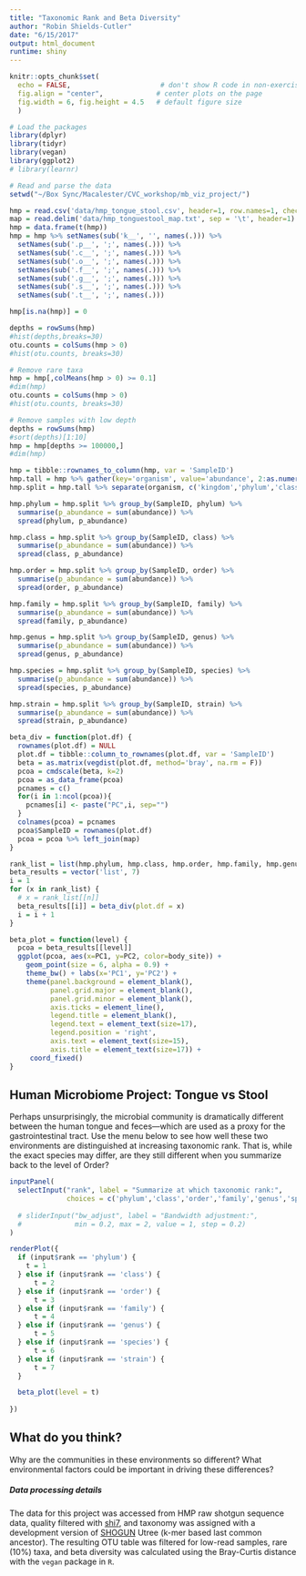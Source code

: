 ```yaml
---
title: "Taxonomic Rank and Beta Diversity"
author: "Robin Shields-Cutler"
date: "6/15/2017"
output: html_document
runtime: shiny
---
```


```r
knitr::opts_chunk$set(
  echo = FALSE,                      # don't show R code in non-exercise chunks
  fig.align = "center",             # center plots on the page
  fig.width = 6, fig.height = 4.5   # default figure size
  )

# Load the packages
library(dplyr)
library(tidyr)
library(vegan)
library(ggplot2)
# library(learnr)

# Read and parse the data
setwd("~/Box Sync/Macalester/CVC_workshop/mb_viz_project/")

hmp = read.csv('data/hmp_tongue_stool.csv', header=1, row.names=1, check.names = F, as.is = T)
map = read.delim('data/hmp_tonguestool_map.txt', sep = '\t', header=1)
hmp = data.frame(t(hmp))
hmp = hmp %>% setNames(sub('k__', '', names(.))) %>%
  setNames(sub('.p__', ';', names(.))) %>%
  setNames(sub('.c__', ';', names(.))) %>%
  setNames(sub('.o__', ';', names(.))) %>%
  setNames(sub('.f__', ';', names(.))) %>%
  setNames(sub('.g__', ';', names(.))) %>%
  setNames(sub('.s__', ';', names(.))) %>%
  setNames(sub('.t__', ';', names(.)))

hmp[is.na(hmp)] = 0

depths = rowSums(hmp)
#hist(depths,breaks=30)
otu.counts = colSums(hmp > 0)
#hist(otu.counts, breaks=30)

# Remove rare taxa
hmp = hmp[,colMeans(hmp > 0) >= 0.1]
#dim(hmp)
otu.counts = colSums(hmp > 0)
#hist(otu.counts, breaks=30)

# Remove samples with low depth
depths = rowSums(hmp)
#sort(depths)[1:10]
hmp = hmp[depths >= 100000,]
#dim(hmp)

hmp = tibble::rownames_to_column(hmp, var = 'SampleID')
hmp.tall = hmp %>% gather(key='organism', value='abundance', 2:as.numeric(ncol(hmp)))
hmp.split = hmp.tall %>% separate(organism, c('kingdom','phylum','class','order','family','genus','species','strain'), sep = ';')

hmp.phylum = hmp.split %>% group_by(SampleID, phylum) %>%
  summarise(p_abundance = sum(abundance)) %>%
  spread(phylum, p_abundance)

hmp.class = hmp.split %>% group_by(SampleID, class) %>%
  summarise(p_abundance = sum(abundance)) %>%
  spread(class, p_abundance)

hmp.order = hmp.split %>% group_by(SampleID, order) %>%
  summarise(p_abundance = sum(abundance)) %>%
  spread(order, p_abundance)

hmp.family = hmp.split %>% group_by(SampleID, family) %>%
  summarise(p_abundance = sum(abundance)) %>%
  spread(family, p_abundance)

hmp.genus = hmp.split %>% group_by(SampleID, genus) %>%
  summarise(p_abundance = sum(abundance)) %>%
  spread(genus, p_abundance)

hmp.species = hmp.split %>% group_by(SampleID, species) %>%
  summarise(p_abundance = sum(abundance)) %>%
  spread(species, p_abundance)

hmp.strain = hmp.split %>% group_by(SampleID, strain) %>%
  summarise(p_abundance = sum(abundance)) %>%
  spread(strain, p_abundance)

beta_div = function(plot.df) {
  rownames(plot.df) = NULL
  plot.df = tibble::column_to_rownames(plot.df, var = 'SampleID')
  beta = as.matrix(vegdist(plot.df, method='bray', na.rm = F))
  pcoa = cmdscale(beta, k=2)
  pcoa = as_data_frame(pcoa)
  pcnames = c()
  for(i in 1:ncol(pcoa)){
    pcnames[i] <- paste("PC",i, sep="")
  }
  colnames(pcoa) = pcnames
  pcoa$SampleID = rownames(plot.df)
  pcoa = pcoa %>% left_join(map)
}

rank_list = list(hmp.phylum, hmp.class, hmp.order, hmp.family, hmp.genus, hmp.species, hmp.strain)
beta_results = vector('list', 7)
i = 1
for (x in rank_list) {
  # x = rank_list[[n]]
  beta_results[[i]] = beta_div(plot.df = x)
  i = i + 1
}

beta_plot = function(level) {
  pcoa = beta_results[[level]]
  ggplot(pcoa, aes(x=PC1, y=PC2, color=body_site)) +
    geom_point(size = 6, alpha = 0.9) +
    theme_bw() + labs(x='PC1', y='PC2') +
    theme(panel.background = element_blank(), 
          panel.grid.major = element_blank(),
          panel.grid.minor = element_blank(),
          axis.ticks = element_line(),
          legend.title = element_blank(),
          legend.text = element_text(size=17),
          legend.position = 'right',
          axis.text = element_text(size=15),
          axis.title = element_text(size=17)) +
     coord_fixed()
}

```


## Human Microbiome Project: Tongue vs Stool

Perhaps unsurprisingly, the microbial community is dramatically different between the human tongue and feces---which are used as a proxy for the gastrointestinal tract. Use the menu below to see how well these two environments are distinguished at increasing taxonomic rank. That is, while the exact species may differ, are they still different when you summarize back to the level of Order?

```r
inputPanel(
  selectInput("rank", label = "Summarize at which taxonomic rank:",
              choices = c('phylum','class','order','family','genus','species','strain'), selected = 'genus')
  
  # sliderInput("bw_adjust", label = "Bandwidth adjustment:",
  #             min = 0.2, max = 2, value = 1, step = 0.2)
)

renderPlot({
  if (input$rank == 'phylum') {
    t = 1
  } else if (input$rank == 'class') {
      t = 2
  } else if (input$rank == 'order') {
      t = 3
  } else if (input$rank == 'family') {
      t = 4
  } else if (input$rank == 'genus') {
      t = 5
  } else if (input$rank == 'species') {
      t = 6
  } else if (input$rank == 'strain') {
      t = 7
  }

  beta_plot(level = t)
  
})
```

## What do you think?

Why are the communities in these environments so different? What environmental factors could be important in driving these differences?


##### Data processing details

The data for this project was accessed from HMP raw shotgun sequence data, quality filtered with [shi7](https://github.com/knights-lab/shi7/releases), and taxonomy was assigned with a development version of [SHOGUN](https://github.com/knights-lab/SHOGUN) Utree (k-mer based last common ancestor). The resulting OTU table was filtered for low-read samples, rare (10%) taxa, and beta diversity was calculated using the Bray-Curtis distance with the `vegan` package in `R`.

